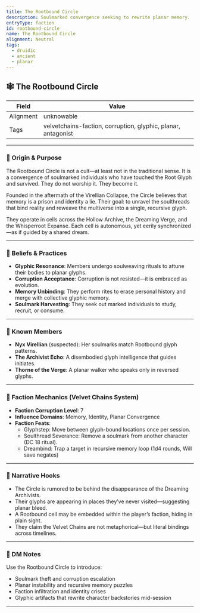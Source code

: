 ```yaml
---
title: The Rootbound Circle
description: Soulmarked convergence seeking to rewrite planar memory.
entryType: faction
id: rootbound-circle
name: The Rootbound Circle
alignment: Neutral
tags:
  - druidic
  - ancient
  - planar
---
```


## 🕸️ The Rootbound Circle

| Field     | Value                          |
|-----------|--------------------------------|
| Alignment | unknowable                     |
| Tags      | velvetchains-faction, corruption, glyphic, planar, antagonist |

---

### 🧬 Origin & Purpose

The Rootbound Circle is not a cult—at least not in the traditional sense. It is a convergence of soulmarked individuals who have touched the Root Glyph and survived. They do not worship it. They become it.

Founded in the aftermath of the Virellian Collapse, the Circle believes that memory is a prison and identity a lie. Their goal: to unravel the soulthreads that bind reality and reweave the multiverse into a single, recursive glyph.

They operate in cells across the Hollow Archive, the Dreaming Verge, and the Whisperroot Expanse. Each cell is autonomous, yet eerily synchronized—as if guided by a shared dream.

---

### 🧠 Beliefs & Practices

- **Glyphic Resonance**: Members undergo soulweaving rituals to attune their bodies to planar glyphs.
- **Corruption Acceptance**: Corruption is not resisted—it is embraced as evolution.
- **Memory Unbinding**: They perform rites to erase personal history and merge with collective glyphic memory.
- **Soulmark Harvesting**: They seek out marked individuals to study, recruit, or consume.

---

### 🧙 Known Members

- **Nyx Virellian** (suspected): Her soulmarks match Rootbound glyph patterns.
- **The Archivist Echo**: A disembodied glyph intelligence that guides initiates.
- **Thorne of the Verge**: A planar walker who speaks only in reversed glyphs.

---

### 🧩 Faction Mechanics (Velvet Chains System)

- **Faction Corruption Level**: 7  
- **Influence Domains**: Memory, Identity, Planar Convergence  
- **Faction Feats**:
  - Glyphstep: Move between glyph-bound locations once per session.
  - Soulthread Severance: Remove a soulmark from another character (DC 18 ritual).
  - Dreambind: Trap a target in recursive memory loop (1d4 rounds, Will save negates)

---

### 📝 Narrative Hooks

- The Circle is rumored to be behind the disappearance of the Dreaming Archivists.
- Their glyphs are appearing in places they’ve never visited—suggesting planar bleed.
- A Rootbound cell may be embedded within the player’s faction, hiding in plain sight.
- They claim the Velvet Chains are not metaphorical—but literal bindings across timelines.

---

### 🧠 DM Notes

Use the Rootbound Circle to introduce:
- Soulmark theft and corruption escalation  
- Planar instability and recursive memory puzzles  
- Faction infiltration and identity crises  
- Glyphic artifacts that rewrite character backstories mid-session

---
